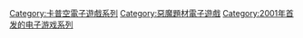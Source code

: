 {{catmore|惡魔獵人系列}}

{{DEFAULTSORT:Devil May Cry}}
[[Category:卡普空電子遊戲系列|Category:卡普空電子遊戲系列]]
[[Category:惡魔題材電子遊戲|Category:惡魔題材電子遊戲]]
[[Category:2001年首发的电子游戏系列|Category:2001年首发的电子游戏系列]]